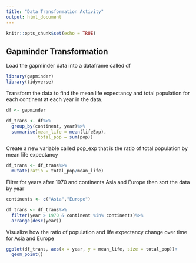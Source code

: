 ```yaml
---
title: "Data Transformation Activity"
output: html_document
---
```


```r
knitr::opts_chunk$set(echo = TRUE)
```

## Gapminder Transformation

Load the gapminder data into a dataframe called df

```r
library(gapminder)
library(tidyverse)

```

Transform the data to find the mean life expectancy and total population for each continent at each year in the data. 

```r
df <- gapminder

df_trans <- df%>%
  group_by(continent, year)%>%
  summarise(mean_life = mean(lifeExp),
            total_pop = sum(pop))
```

Create a new variable called pop_exp that is the ratio of total population by mean life expectancy
```r
df_trans <- df_trans%>%
  mutate(ratio = total_pop/mean_life)
```


Filter for years after 1970 and continents Asia and Europe then sort the data by year

```r
continents <- c("Asia","Europe")

df_trans <- df_trans%>%
  filter(year > 1970 & continent %in% continents)%>%
  arrange(desc(year))
```

Visualize how the ratio of population and life expectancy change over time for Asia and Europe
```r
ggplot(df_trans, aes(x = year, y = mean_life, size = total_pop))+
  geom_point()
```

